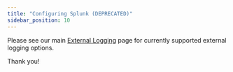 ```yaml
---
title: "Configuring Splunk (DEPRECATED)"
sidebar_position: 10
---
```


Please see our main [External Logging](external-logging-config.md) page for currently supported external logging options.

Thank you!
